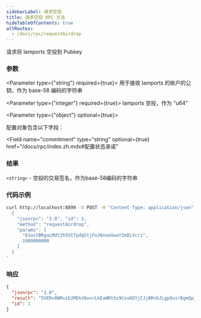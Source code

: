 ```yaml
---
sidebarLabel: 请求空投
title: 请求空投 RPC 方法
hideTableOfContents: true
altRoutes:
  - /docs/rpc/requestAirdrop
---
```


请求将 lamports 空投到 Pubkey

<DocSideBySide>

<DocLeftSide>

### 参数

<Parameter type={"string"} required={true}>
  用于接收 lamports 的帐户的公钥，作为 base-58 编码的字符串
</Parameter>

<Parameter type={"integer"} required={true}>
  lamports 空投，作为 "u64"
</Parameter>

<Parameter type={"object"} optional={true}>

配置对象包含以下字段：

<Field
  name="commitment"
  type="string"
  optional={true}
  href="/docs/rpc/index.zh.mdx#配置状态承诺"
></Field>

</Parameter>

### 结果

`<string>` - 空投的交易签名，作为base-58编码的字符串

</DocLeftSide>

<DocRightSide>

### 代码示例

```bash
curl http://localhost:8899 -X POST -H "Content-Type: application/json" -d '
  {
    "jsonrpc": "2.0", "id": 1,
    "method": "requestAirdrop",
    "params": [
      "83astBRguLMdt2h5U1Tpdq5tjFoJ6noeGwaY3mDLVcri",
      1000000000
    ]
  }
'
```

### 响应

```json
{
  "jsonrpc": "2.0",
  "result": "5VERv8NMvzbJMEkV8xnrLkEaWRtSz9CosKDYjCJjBRnbJLgp8uirBgmQpjKhoR4tjF3ZpRzrFmBV6UjKdiSZkQUW",
  "id": 1
}
```

</DocRightSide>
</DocSideBySide>

